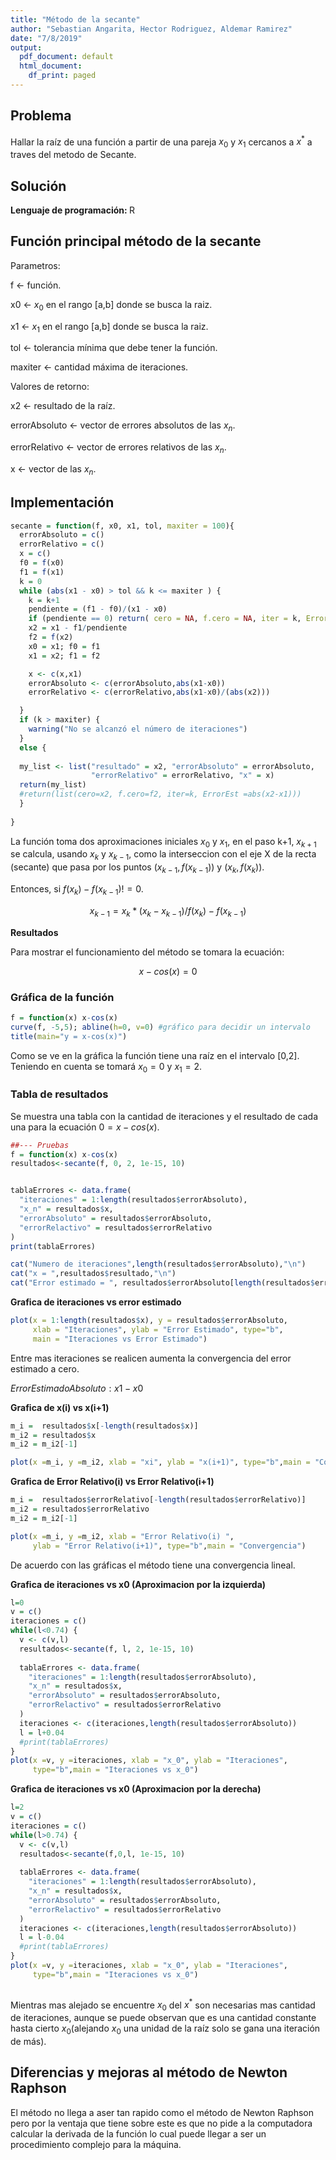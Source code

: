 ```yaml
---
title: "Método de la secante"
author: "Sebastian Angarita, Hector Rodriguez, Aldemar Ramirez"
date: "7/8/2019"
output:
  pdf_document: default
  html_document:
    df_print: paged
---
```

## Problema

Hallar la raíz de una función a partir de una pareja $x_0$ y $x_1$ cercanos a $x^*$ a traves del metodo de Secante.

## Solución 

**Lenguaje de programación: ** R

## Función principal método de la secante

Parametros:

f <- función.

x0 <- $x_0$ en el rango [a,b] donde se busca la raiz.

x1 <- $x_1$ en el rango [a,b] donde se busca la raiz.

tol <- tolerancia mínima que debe tener la función.

maxiter <- cantidad máxima de iteraciones.

Valores de retorno:

x2 <- resultado de la raíz.

errorAbsoluto <- vector de errores absolutos de las $x_n$.

errorRelativo <- vector de errores relativos de las $x_n$.

x <- vector de las $x_n$.

## Implementación
```r
secante = function(f, x0, x1, tol, maxiter = 100){
  errorAbsoluto = c()
  errorRelativo = c()
  x = c() 
  f0 = f(x0)
  f1 = f(x1)
  k = 0
  while (abs(x1 - x0) > tol && k <= maxiter ) {
    k = k+1
    pendiente = (f1 - f0)/(x1 - x0)
    if (pendiente == 0) return( cero = NA, f.cero = NA, iter = k, ErrorEst = NA)
    x2 = x1 - f1/pendiente
    f2 = f(x2)
    x0 = x1; f0 = f1
    x1 = x2; f1 = f2

    x <- c(x,x1)
    errorAbsoluto <- c(errorAbsoluto,abs(x1-x0))
    errorRelativo <- c(errorRelativo,abs(x1-x0)/(abs(x2)))

  }
  if (k > maxiter) {
    warning("No se alcanzó el número de iteraciones")
  }
  else {
  
  my_list <- list("resultado" = x2, "errorAbsoluto" = errorAbsoluto,
                  "errorRelativo" = errorRelativo, "x" = x)
  return(my_list)
  #return(list(cero=x2, f.cero=f2, iter=k, ErrorEst =abs(x2-x1)))
  }
  
}
```

La función toma dos aproximaciones iniciales $x_0$ y $x_1$, en el paso k+1, $x_{k+1}$ se calcula, usando $x_k$ y $x_{k-1}$, como la interseccion con el eje X de la recta (secante) que pasa por los puntos $(x_{k-1},f(x_{k-1}))$ y $(x_k,f(x_k))$.

Entonces, si $f(x_k)-f(x_{k-1})!= 0$. 

  $$x_{k-1} = x_k * (x_k-x_{k-1})/f(x_k)-f(x_{k-1})$$

**Resultados**

Para mostrar el funcionamiento del método se tomara la ecuación:

$$x-cos(x) = 0$$

### Gráfica de la función

```r
f = function(x) x-cos(x)
curve(f, -5,5); abline(h=0, v=0) #gráfico para decidir un intervalo
title(main="y = x-cos(x)")
```

Como se ve en la gráfica la función tiene una raíz en el intervalo [0,2]. Teniendo en cuenta se tomará $x_0 = 0$ y $x_1=2$.

### Tabla de resultados

Se muestra una tabla con la cantidad de iteraciones y el resultado de cada una para la ecuación $0 = x-cos(x)$.

```r
##--- Pruebas
f = function(x) x-cos(x)
resultados<-secante(f, 0, 2, 1e-15, 10)


tablaErrores <- data.frame(
  "iteraciones" = 1:length(resultados$errorAbsoluto),
  "x_n" = resultados$x,
  "errorAbsoluto" = resultados$errorAbsoluto,
  "errorRelactivo" = resultados$errorRelativo
)
print(tablaErrores)

cat("Numero de iteraciones",length(resultados$errorAbsoluto),"\n")
cat("x = ",resultados$resultado,"\n")
cat("Error estimado = ", resultados$errorAbsoluto[length(resultados$errorAbsoluto)],"\n")
```

**Grafica de iteraciones vs error estimado**

```r
plot(x = 1:length(resultados$x), y = resultados$errorAbsoluto, 
     xlab = "Iteraciones", ylab = "Error Estimado", type="b", 
     main = "Iteraciones vs Error Estimado")
```

Entre mas iteraciones se realicen aumenta la convergencia del error estimado a cero. 

$ErrorEstimadoAbsoluto: x1 - x0$

**Grafica de x(i) vs x(i+1)**

```r
m_i =  resultados$x[-length(resultados$x)]
m_i2 = resultados$x
m_i2 = m_i2[-1]

plot(x =m_i, y =m_i2, xlab = "xi", ylab = "x(i+1)", type="b",main = "Convergencia")
```

**Grafica de Error Relativo(i) vs Error Relativo(i+1)**
```r
m_i =  resultados$errorRelativo[-length(resultados$errorRelativo)]
m_i2 = resultados$errorRelativo
m_i2 = m_i2[-1]

plot(x =m_i, y =m_i2, xlab = "Error Relativo(i) ",
     ylab = "Error Relativo(i+1)", type="b",main = "Convergencia")
```

De acuerdo con las gráficas el método tiene una convergencia lineal.

**Grafica de iteraciones vs x0 (Aproximacion por la izquierda)**

```r
l=0
v = c() 
iteraciones = c()
while(l<0.74) {
  v <- c(v,l)
  resultados<-secante(f, l, 2, 1e-15, 10)
  
  tablaErrores <- data.frame(
    "iteraciones" = 1:length(resultados$errorAbsoluto),
    "x_n" = resultados$x,
    "errorAbsoluto" = resultados$errorAbsoluto,
    "errorRelactivo" = resultados$errorRelativo
  )
  iteraciones <- c(iteraciones,length(resultados$errorAbsoluto))
  l = l+0.04
  #print(tablaErrores)
}
plot(x =v, y =iteraciones, xlab = "x_0", ylab = "Iteraciones", 
     type="b",main = "Iteraciones vs x_0")


```


**Grafica de iteraciones vs x0 (Aproximacion por la derecha)**

```r
l=2
v = c() 
iteraciones = c()
while(l>0.74) {
  v <- c(v,l)
  resultados<-secante(f,0,l, 1e-15, 10)
  
  tablaErrores <- data.frame(
    "iteraciones" = 1:length(resultados$errorAbsoluto),
    "x_n" = resultados$x,
    "errorAbsoluto" = resultados$errorAbsoluto,
    "errorRelactivo" = resultados$errorRelativo
  )
  iteraciones <- c(iteraciones,length(resultados$errorAbsoluto))
  l = l-0.04
  #print(tablaErrores)
}
plot(x =v, y =iteraciones, xlab = "x_0", ylab = "Iteraciones", 
     type="b",main = "Iteraciones vs x_0")
  
```

Mientras mas alejado se encuentre $x_0$ del $x^*$ son necesarias mas cantidad de iteraciones, aunque se puede observan que es una cantidad constante hasta cierto $x_0$(alejando $x_0$ una unidad de la raíz solo se gana una iteración de más).

## Diferencias y mejoras al método de Newton Raphson

El método no llega a aser tan rapido como el método de Newton Raphson pero por la ventaja que tiene sobre este es que no pide a la computadora calcular la derivada de la función lo cual puede llegar a ser un procedimiento complejo para la máquina.
